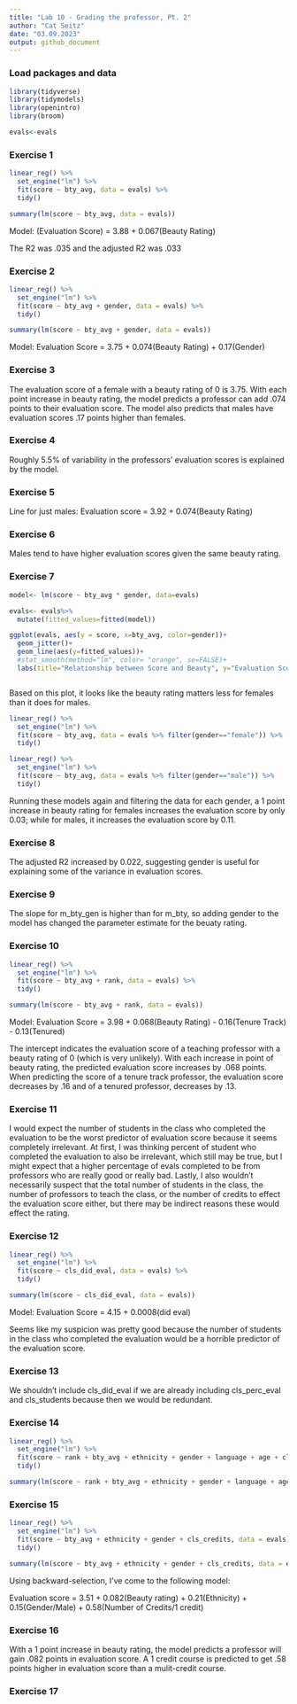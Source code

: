 ```yaml
---
title: "Lab 10 - Grading the professor, Pt. 2"
author: "Cat Seitz"
date: "03.09.2023"
output: github_document
---
```


### Load packages and data

```r
library(tidyverse) 
library(tidymodels)
library(openintro)
library(broom)
```

```r

evals<-evals

```


### Exercise 1

```r

linear_reg() %>%
  set_engine("lm") %>%
  fit(score ~ bty_avg, data = evals) %>%
  tidy()

summary(lm(score ~ bty_avg, data = evals))

```

Model: (Evaluation Score) = 3.88 + 0.067(Beauty Rating)

The R2 was .035 and the adjusted R2 was .033

### Exercise 2

```r

linear_reg() %>%
  set_engine("lm") %>%
  fit(score ~ bty_avg + gender, data = evals) %>%
  tidy()

summary(lm(score ~ bty_avg + gender, data = evals))

```

Model: Evaluation Score = 3.75 + 0.074(Beauty Rating) + 0.17(Gender)

### Exercise 3

The evaluation score of a female with a beauty rating of 0 is 3.75. With each point increase in beauty rating, the model predicts a professor can add .074 points to their evaluation score. The model also predicts that males have evaluation scores .17 points higher than females. 

### Exercise 4

Roughly 5.5% of variability in the professors' evaluation scores is explained by the model. 

### Exercise 5

Line for just males: Evaluation score = 3.92 + 0.074(Beauty Rating)

### Exercise 6

Males tend to have higher evaluation scores given the same beauty rating. 

### Exercise 7

```r

model<- lm(score ~ bty_avg * gender, data=evals)

evals<- evals%>% 
  mutate(fitted_values=fitted(model))

ggplot(evals, aes(y = score, x=bty_avg, color=gender))+
  geom_jitter()+
  geom_line(aes(y=fitted_values))+
  #stat_smooth(method="lm", color= "orange", se=FALSE)+
  labs(title="Relationship between Score and Beauty", y="Evaluation Score", x="Average Beauty Rating")



```

Based on this plot, it looks like the beauty rating matters less for females than it does for males. 

```r

linear_reg() %>%
  set_engine("lm") %>%
  fit(score ~ bty_avg, data = evals %>% filter(gender=="female")) %>%
  tidy()

linear_reg() %>%
  set_engine("lm") %>%
  fit(score ~ bty_avg, data = evals %>% filter(gender=="male")) %>%
  tidy()

```

Running these models again and filtering the data for each gender, a 1 point increase in beauty rating for females increases the evaluation score by only 0.03; while for males, it increases the evaluation score by 0.11. 

### Exercise 8 

The adjusted R2 increased by 0.022, suggesting gender is useful for explaining some of the variance in evaluation scores. 

### Exercise 9

The slope for m_bty_gen is higher than for m_bty, so adding gender to the model has changed the parameter estimate for the beuaty rating. 

### Exercise 10

```r

linear_reg() %>%
  set_engine("lm") %>%
  fit(score ~ bty_avg + rank, data = evals) %>%
  tidy()

summary(lm(score ~ bty_avg + rank, data = evals))

```


Model: Evaluation Score = 3.98 + 0.068(Beauty Rating) - 0.16(Tenure Track) - 0.13(Tenured)

The intercept indicates the evaluation score of a teaching professor with a beauty rating of 0 (which is very unlikely). With each increase in point of beauty rating, the predicted evaluation score increases by .068 points. When predicting the score of a tenure track professor, the evaluation score decreases by .16 and of a tenured professor, decreases by .13. 

### Exercise 11

I would expect the number of students in the class who completed the evaluation to be the worst predictor of evaluation score because it seems completely irrelevant. At first, I was thinking percent of student who completed the evaluation to also be irrelevant, which still may be true, but I might expect that a higher percentage of evals completed to be from professors who are really good or really bad. Lastly, I also wouldn't necessarily suspect that the total number of students in the class, the number of professors to teach the class, or the number of credits to effect the evaluation score either, but there may be indirect reasons these would effect the rating. 

### Exercise 12

```r

linear_reg() %>%
  set_engine("lm") %>%
  fit(score ~ cls_did_eval, data = evals) %>%
  tidy()

summary(lm(score ~ cls_did_eval, data = evals))

```

Model: Evaluation Score = 4.15 + 0.0008(did eval)

Seems like my suspicion was pretty good because the number of students in the class who completed the evaluation would be a horrible predictor of the evaluation score. 

### Exercise 13

We shouldn't include cls_did_eval if we are already including cls_perc_eval and cls_students because then we would be redundant. 

### Exercise 14

```r

linear_reg() %>%
  set_engine("lm") %>%
  fit(score ~ rank + bty_avg + ethnicity + gender + language + age + cls_perc_eval + cls_students + cls_level + cls_profs + cls_credits, data = evals) %>%
  tidy()

summary(lm(score ~ rank + bty_avg + ethnicity + gender + language + age + cls_perc_eval + cls_students + cls_level + cls_profs + cls_credits, data = evals))

```

### Exercise 15

```r

linear_reg() %>%
  set_engine("lm") %>%
  fit(score ~ bty_avg + ethnicity + gender + cls_credits, data = evals) %>%
  tidy()

summary(lm(score ~ bty_avg + ethnicity + gender + cls_credits, data = evals))

```

Using backward-selection, I've come to the following model: 

Evaluation score = 3.51 + 0.082(Beauty rating) + 0.21(Ethnicity) + 0.15(Gender/Male) + 0.58(Number of Credits/1 credit)

### Exercise 16 

With a 1 point increase in beauty rating, the model predicts a professor will gain .082 points in evaluation score. A 1 credit course is predicted to get .58 points higher in evaluation score than a mulit-credit course. 

### Exercise 17










